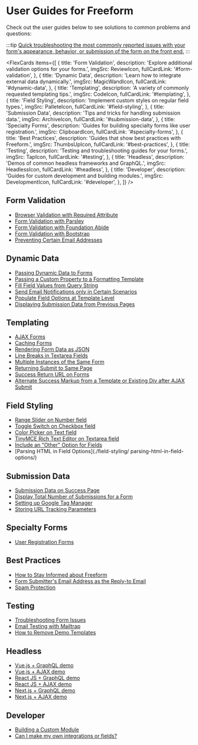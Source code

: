 

# User Guides for Freeform

Check out the user guides below to see solutions to common problems and questions:

:::tip
[Quick troubleshooting the most commonly reported issues with your form's appearance, behavior, or submission of the form on the front end.](troubleshooting-form-issues)
:::

<FlexCards
  items={[
    {
      title: 'Form Validation',
      description: 'Explore additional validation options for your forms.',
      imgSrc: ReviewIcon,
      fullCardLink: '#form-validation',
    },
    {
      title: 'Dynamic Data',
      description: 'Learn how to integrate external data dynamically.',
      imgSrc: MagicWandIcon,
      fullCardLink: '#dynamic-data',
    },
    {
      title: 'Templating',
      description: 'A variety of commonly requested templating tips.',
      imgSrc: CodeIcon,
      fullCardLink: '#templating',
    },
    {
      title: 'Field Styling',
      description: 'Implement custom styles on regular field types.',
      imgSrc: PalleteIcon,
      fullCardLink: '#field-styling',
    },
    {
      title: 'Submission Data',
      description: 'Tips and tricks for handling submission data.',
      imgSrc: ArchiveIcon,
      fullCardLink: '#submission-data',
    },
    {
      title: 'Specialty Forms',
      description:
        'Guides for building specialty forms like user registration.',
      imgSrc: ClipboardIcon,
      fullCardLink: '#specialty-forms',
    },
    {
      title: 'Best Practices',
      description: 'Guides that show best practices with Freeform.',
      imgSrc: ThumbsUpIcon,
      fullCardLink: '#best-practices',
    },
    {
      title: 'Testing',
      description: 'Testing and troubleshooting guides for your forms.',
      imgSrc: TapIcon,
      fullCardLink: '#testing',
    },
    {
      title: 'Headless',
      description: 'Demos of common headless frameworks and GraphQL.',
      imgSrc: HeadlessIcon,
      fullCardLink: '#headless',
    },
    {
      title: 'Developer',
      description: 'Guides for custom development and building modules.',
      imgSrc: DevelopmentIcon,
      fullCardLink: '#developer',
    },
  ]}
/>

## Form Validation

- [Browser Validation with Required Attribute](form-validation/required-attribute/)
- [Form Validation with Parsley](form-validation/form-validation-with-parsley/)
- [Form Validation with Foundation Abide](form-validation/form-validation-with-foundation-abide/)
- [Form Validation with Bootstrap](form-validation/form-validation-with-bootstrap/)
- [Preventing Certain Email Addresses](form-validation/preventing-email-addresses/)

## Dynamic Data

- [Passing Dynamic Data to Forms](dynamic-data/passing-dynamic-data-to-forms/)
- [Passing a Custom Property to a Formatting Template](dynamic-data/passing-custom-property-to-formatting-template/)
- [Fill Field Values from Query String](dynamic-data/fill-field-values-from-query-string/)
- [Send Email Notifications only in Certain Scenarios](dynamic-data/email-notifications-certain-scenarios/)
- [Populate Field Options at Template Level](dynamic-data/populate-field-options-at-template-level/)
- [Displaying Submission Data from Previous Pages](dynamic-data/displaying-submission-data-from-previous-pages/)

## Templating

- [AJAX Forms](./templating/ajax-forms/)
- [Caching Forms](./templating/caching-forms/)
- [Rendering Form Data as JSON](./templating/rendering-form-data-as-json/)
- [Line Breaks in Textarea Fields](./templating/line-breaks-in-textarea-fields/)
- [Multiple Instances of the Same Form](./templating/multiple-instances-of-same-form/)
- [Returning Submit to Same Page](./templating/return-same-page/)
- [Success Return URL on Forms](./templating/success-return-on-forms/)
- [Alternate Success Markup from a Template or Existing Div after AJAX Submit](./templating/ajax-return-loads-success/)

## Field Styling

- [Range Slider on Number field](./field-styling/range-slider-number/)
- [Toggle Switch on Checkbox field](./field-styling/toggle-switch-checkbox/)
- [Color Picker on Text field](./field-styling/color-picker-text/)
- [TinyMCE Rich Text Editor on Textarea field](./field-styling/tinymce-editor-textarea/)
- [Include an "Other" Option for Fields](./field-styling/other-option-for-fields/)
- [Parsing HTML in Field Options](./field-styling/ parsing-html-in-field-options/)

## Submission Data

- [Submission Data on Success Page](./submission-data/submission-data-success/)
- [Display Total Number of Submissions for a Form](./submission-data/total-number-of-submissions-for-form/)
- [Setting up Google Tag Manager](./submission-data/google-tag-manager/)
- [Storing URL Tracking Parameters](./submission-data/storing-url-tracking-parameters/)

## Specialty Forms

- [User Registration Forms](./speciality-forms/user-registration-forms/)

## Best Practices

- [How to Stay Informed about Freeform](./best-practices/stay-informed/)
- [Form Submitter's Email Address as the Reply-to Email](./best-practices/admin-notifications-replyto-submitter/)
- [Spam Protection](./best-practices/spam-protection-best-practices/)

## Testing

- [Troubleshooting Form Issues](./testing/troubleshooting-form-issues)
- [Email Testing with Mailtrap](./testing/email-testing-mailtrap/)
- [How to Remove Demo Templates](./testing/remove-demo-templates/)

## Headless

- [Vue.js + GraphQL demo](./headless/vuejs/)
- [Vue.js + AJAX demo](./headless/vuejs/)
- [React JS + GraphQL demo](./headless/reactjs/)
- [React JS + AJAX demo](./headless/reactjs/)
- [Next.js + GraphQL demo](./headless/nextjs/)
- [Next.js + AJAX demo](./headless/nextjs/)

## Developer

- [Building a Custom Module](./developer/building-a-custom-module/)
- [Can I make my own integrations or fields?](./developer/custom-integrations/)
